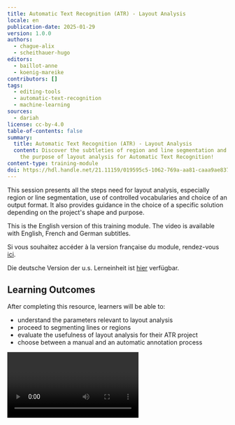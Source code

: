 ```yaml
---
title: Automatic Text Recognition (ATR) - Layout Analysis
locale: en
publication-date: 2025-01-29
version: 1.0.0
authors:
  - chague-alix
  - scheithauer-hugo
editors:
  - baillot-anne
  - koenig-mareike
contributors: []
tags:
  - editing-tools
  - automatic-text-recognition
  - machine-learning
sources:
  - dariah
license: cc-by-4.0
table-of-contents: false
summary:
  title: Automatic Text Recognition (ATR) - Layout Analysis
  content: Discover the subtleties of region and line segmentation and learn about
    the purpose of layout analysis for Automatic Text Recognition!
content-type: training-module
doi: https://hdl.handle.net/21.11159/019595c5-1062-769a-aa81-caaa9ae837b7
---
```

This session presents all the steps need for layout analysis, especially region or line segmentation, use of controlled vocabularies and choice of an output format. It also provides guidance in the choice of a specific solution depending on the project's shape and purpose.

This is the English version of this training module. The video is available with English, French and German subtitles.

Si vous souhaitez accéder à la version française du module, rendez-vous [ici](https://harmoniseatr.hypotheses.org/3487).

Die deutsche Version der u.s. Lerneinheit ist [hier](https://harmoniseatr.hypotheses.org/2450) verfügbar.

## Learning Outcomes

After completing this resource, learners will be able to:

* understand the parameters relevant to layout analysis
* proceed to segmenting lines or regions
* evaluate the usefulness of layout analysis for their ATR project
* choose between a manual and an automatic annotation process

<Video provider="youtube" id="KQMy6uiXE-8" />

## 1. What is layout analysis?

Layout analysis refers to two processes: identifying the structure of a document, and localizing the lines of text. You can also find it referred to under the expressions segmentation, zoning, document analysis, or optical layout analysis.

Layout analysis is a computer vision task wherein we generate a series of x and y coordinates corresponding to regions or lines drawn on the image. Sometimes, they are associated with a specific "label", demonstrating a distinction between different types of regions or lines.

<Figure src="/assets/content/assets/en/resources/hosted/automatic-text-recognition-atr-layout-analysis/image.png">
  The x and y coordinates locate a point on an image. Together, these points define lines and polygons corresponding to zones on the image where some information needs to be extracted.
</Figure>

Layout analysis can also include the computation of the reading order of the lines. For example, if you have a page with two columns of text, you may want to read the first column from top to bottom, followed by the second one from top to bottom. A bad reading order would move from the first line of the first column to the first line of the second column, then going back to the second line of the first column, etc.

## 2. How does region segmentation work?

Let us see first how region segmentation works. The components to identify in segmentation can include text blocks, images, tables, columns, headings, footers, etc. The goal is to segment the document into meaningful regions that can be further processed or analysed.

Let us take an example: we have below a poem called "Le Pont Mirabeau," written by Guillaume Apollinaire at the beginning of the 20th century, whose manuscript is kept at the French National Library. We segmented and labeled all of the zones that feature semantic components with the help of an annotation software. The layout is relatively simple and we have drawn bounding boxes around the page numbers (in blue), the title (purple), and the stanzas (green). All of these elements are now annotated as text regions and have a label that corresponds to their function.

Detected bounding boxes are usually rectangular (i.e. [YOLO models](https://github.com/ultralytics/ultralytics)) or polygonal (i.e. [Kraken](https://github.com/mittagessen/kraken) segmentation models).

<Figure src="/assets/content/assets/en/resources/hosted/automatic-text-recognition-atr-layout-analysis/image-2.png">
  Layout annotation with eScriptorium.
</Figure>

## 3. What is a text line?

To understand how text line recognition works, we need to explain what is a text line in the context of Layout Anaysis. Inside segmented zones, there are lines of text. In most cases, when you segment a text line, two elements are extracted at once:

* A **baseline or a topline** (red), which defines a virtual line, passing through at least two points, on which the text is written or from which it is hanging;
* A **mask** (purple), which is a polygon (sometimes a rectangle), defined by at least three points, and which delimits the area of pixels containing the text of the line. The mask is usually automatically calculated by the automatic text recognition (ATR)automatic text recognition (ATR) system based on the baseline or topline coordinates.

<Figure src="/assets/content/assets/en/resources/hosted/automatic-text-recognition-atr-layout-analysis/baseline.png">
  A text line corresponding to the poem's title, its baseline (red), and mask (purple).
</Figure>

## 4. How does line segmentation work?

When we perform line segmentation, we want to precisely detect text in an image, which is crucial as most of the current state of the art ATR machine learning models rely on correctly extracting text lines before transcribing them.

There are two approaches:

* A baseline (or topline) is drawn either manually or automatically before the software calculates the corresponding polygon.
* Or, a bounding box is drawn either manually or automatically around the line of text, meaning we only have a rectangular mask, without necessarily having a baseline.

## 5. What must be annotated and what must not?

How you decide to segment your images depends on your editorial and scientific goals.

If we return to our example,we could have decided to segment all the verses in Apollinaire's poem inside the different stanzas. We also voluntarily omitted elements that could have been segmented and labeled, namely the printed folio numbers, and the number written by hand in red. For the purposes of this tutorial, we have chosen to remain at the macrostructural level.

## 6. Do you have to choose between region and line segmentation?

These two processes are not mutually exclusive, nor do they need to be performed simultaneously. Many segmentation models can do both at once, some are trained to do only one. In fact, if you want to simply perform automatic text recognition, identifying the regions on the document is completely optional while detecting text lines is mandatory for most transcription software. Therefore, segmenting the text document –before transcribing it– is the usual workflow performed by most ATR systems. However, keep in mind that this is a field that is evolving  quickly and segmentation-free systems, for instance, already exist, see Coquenet, Chatelain, and Paquet (2023).

## 7. Are there controlled vocabularies to label regions and lines?

An ontology can be envisioned as a predetermined list of standardized terms or phrases used to describe and categorize data. Every segmented zone can be annotated using a controlled vocabulary. It ensures that your data is:

* Consistent: everyone working on a document use the same terms to describe text zones,
* Searchable: searching and retrieving specific information is made easier with annotated documents,
* Interoperable: as the annotation is standardized, data sharing is facilitated,
* Reusable: ontology enables you to mutualise annotated data.

We recommend using the SegmOnto ontology, which is a controlled vocabulary to "describe the content of books or manuscripts pages, in order to homogenize the data required by layout analyser." See: [https://segmonto.github.io/](https://segmonto.github.io/)

Using the vocabulary offered by the SegmOnto ontology, you can standardize your labels when annotating the layout of your documents.

## 8. Why do we need Layout Analysis?

To understand why we need Layout Analysis, we need to distinguish between two things:

* the necessity of Layout Analysis for text recognition in particular, and
* its usefulness to process the results of text recognition.

Indeed, ATR only generates the transcription, while the Layout Analysis provides us with more information to understand the structure of the resulting text. It can be very useful in reconstructing paragraphs, identifying the titles, etc.

## 9. Why do we need Layout Analysis for ATR in particular?

First and foremost, as we said earlier, text line segmentation is mandatory in most ATR systems. Without a good text line segmentation, transcription performances won't be sufficient because lines will be missed, read in the wrong order or broken down into several lines.

Remember however, that recent advances in ATR have led to the creation of segmentation-free text recognition as well as text recognition performed at greater levels than lines, such as paragraphs or even whole pages.

## 10. How is it useful for downstream tasks?

Text region annotations are useful in the context of digitization and creating digital editions. It allows information extraction and document understanding.

Raw text, as opposed to structured text, presents limitations for extracting and processing the information it contains. Without finely-structured content, we provide the machine with a degraded version of the document we want to process. We thereby limit its ability to reproduce the information extraction that we, as humans, would be capable of. Without spatial and logical information, the content becomes nothing more than a continuous text without hierarchy, especially when we are dealing with highly structured content such as glossed texts, tables, dictionaries, etc. Extracting the structure allows us to retain the semantic meaning embedded in the layout.

Layout Analysis is mandatory to get to the text level, but also to the page level and document level. It allows us to get information about the document itself, namely, for downstream tasks like:

* facilitating the navigation inside a transcribed document,
* reducing the scope of queries,
* ignoring sections,
* plugging different tools to process these regions depending on the content of the regions (i.e. applying information extraction tool in target zones), or
* simply to represent the logical structure of a document.

## 11. What software has been designed for performing Layout Analysis?

Layout Analysis is often included in expert ATR software like [eScriptorium](https://escriptorium.inria.fr/) or [Transkribus](https://www.transkribus.org/en). But there are also tools designed only for Layout Analysis, such as [dhsegment](https://github.com/dhlab-epfl/dhSegment) and [LAREX](https://github.com/OCR4all/LAREX). Additionally, there are environments designed for any type of image annotation, including layout analysis, such as [Label Studio](https://labelstud.io/) or [Roboflow](https://roboflow.com/).

Annotation analysis can be done manually by drawing bounding boxes and text lines, or by using machine learning models trained to do that task.

## 12. What are the technologies used by Layout Analysis software?

A segmentation model can learn how to segment text lines and regions, and how to label them according to an ontology of line types and region types, while manually annotating the training data.

There are usually four methods with which you can perform automatic layout analysis:

* with convolutional neural networks,
* with transformers,
* with object detection models,
* with heuristics or rule-based methods.

## 13. How do we save the results of Layout Analysis?

Annotations are stored using specific XML standards such as PAGE XML and ALTO XML (the Analyzed Layout and Text Object (ALTO) 4.2 schema specifications is accessible at [https://www.loc.gov/standards/alto/news.html#4-2-released](https://www.loc.gov/standards/alto/news.html#4-2-released)) and PAGE XML ([Pletschacher and Antonacopoulos 2010](https://www.zotero.org/google-docs/?1RptgO)). These two XML formats have their own schemas that intend to store the details of the layout of segmented documents in combination with the text resulting from automatic recognition. They work at the image level. Annotation files are automatically generated by ATR software.

Let's take a closer look at the ALTO XML format with the annotations we made earlier.

Here, we have a whole text zone represented in the ALTO format: the title of the poem. First, we have the **`<textBlock>`** element, with various attributes. The first three ones are indications on its position in the image. It also has an ID attribute, and a TAGREFS attribute. The latter is important because it is where its label is stored. Labels are indicated in the **`<Tags>`** element:

<Figure src="/assets/content/assets/en/resources/hosted/automatic-text-recognition-atr-layout-analysis/pasted-image-0.png">
  ALTO: Labels are indicated in the `<Tags>` element
</Figure>

The TitlePageZone label has the ID BT5041. The value of the TAGREFS attribute has the same ID, which means that the **`<textBlock>`** is indeed, the title page zone.

<Figure src="/assets/content/assets/en/resources/hosted/automatic-text-recognition-atr-layout-analysis/alto-2.png">
  ALTO-tagging title page zone
</Figure>

Then, we have the **`<Shape>`** element corresponding to the annotated text zone. Then, we have the text line itself, here after it has been transcribed. First, the **`<TextLine>`** element captures all coordinate information, in addition to giving an ID to the baseline. Then we find again the **`<Shape>`** element, which now corresponds to the coordinates of the mask of the baseline. Then, we have the **`<String>`** element, which contains attributes related to the coordinates of the baseline, and its content obtained after transcription, with the CONTENT attribute.

Let's now take a closer look at the PAGE XML format:

<Figure src="/assets/content/assets/en/resources/hosted/automatic-text-recognition-atr-layout-analysis/alto-3.png">
  PAGE XML: tagging regions
</Figure>

Here, a **`<TextRegion>`** element stores the text region label and an ID. Then, the **`<Coords>`** element nested inside it gives information on the bounding box coordinates. Then, we have the **`<TextLine>`** element, which stores a **`<Coord>`** element as well, corresponding to the mask of the baseline, and a **`<Baseline>`** element, which is the baseline itself. The **`<TextEquiv>`** element is used for storing the text node obtained after transcription.

It is up to you to choose the format you prefer working with, but beware that ALTO XML is more widely used compared to PAGE XML. These two formats follow the rule of the XML language (elements tree, tags, attributes). Even TEI can be used to store layout information ([Scheithauer, Chagué, and Romary 2022](https://www.zotero.org/google-docs/?oxGLd6)), so choose the format that is best suited to your end goals (creating datasets, digital editions, etc.).

## 14. Let's summarize that in a flowchart!

### Manual annotation

Step 1: You have a corpus you need to segment before transcribing.

Step 2: You import your corpus into an ATR software.

Step 3: Your corpus is small and can be annotated manually.

Step 4, option 1: You don't need to annotate the text regions

1. You annotate the text lines
2. Decide on the ontology you will use to label text regions
3. Label your text lines
4. You transcribe the text lines
5. And you can then export you data in ALTO XML or PAGE XML

Step 4, option 2: You want to annotate the text regions

1. You annotate the text regions and the text lines
2. Decide on the ontology you will use to label text regions
3. Label your text lines and your text regions
4. You transcribe the text lines
5. And you can then export your data in ALTO XML or PAGE XML

### Automatic annotation

Step 1: You have a corpus you need to segment before transcribing.

Step 2: You import your corpus into an ATR software.

Step 3: Your corpus is too voluminous, you can use a model to annotate it

Step 4, option 1: You don't need to annotate the text regions

1. You can use a segmentation model to segment the text lines
2. Decide on the ontology you will use to label text regions
3. If the segmented text lines are not good enough, you can correct them and re-train a new model with them as training data
4. Label your text lines and retrain a model with labeling examples so that the model learn to classify the text lines and the text regions
5. Then, you can transcribe the segmented text lines
6. And you can export them in ALTO XML or PAGE XML

Step 4, option 2: You want to annotate the text regions:

1. You can use a segmentation model to segment the text lines and the text regions
2. If the segmented text lines and/or text regions are not good enough, you can correct the data and train a new model with it
3. Label your text lines and retrain a model with labeling examples so that the model learn to classify the text lines and the text regions
4. Then, you can transcribe the segmented text lines
5. And you can export them in ALTO XML or PAGE XML

## Conclusion

Layout analysis includes a series of steps which can be conducted either manually or automatically. Other decisions to be made in the process include the choice of a work environment and output format. This resource provides guidance in all these regards, facilitating the implementation of advanced Automatic Text Recognition features.

## Cited References

Coquenet, Denis, Clément Chatelain, and Thierry Paquet. 2023. "DAN: A Segmentation-Free Document Attention Network for Handwritten Document Recognition." IEEE Transactions on Pattern Analysis and Machine Intelligence 1–17. doi: 10.1109/TPAMI.2023.3235826.

Pletschacher, Stefan, and Apostolos Antonacopoulos. 2010. "The PAGE (Page Analysis and Ground-Truth Elements) Format Framework." Pp. 257–60 in 2010 20th International Conference on Pattern Recognition. Istanbul, Turkey: IEEE.

Scheithauer, Hugo, Alix Chagué, and Laurent Romary. 2022. "Which TEI Representation for the Output of Automatic Transcriptions and Their Metadata? An Illustrated Proposition.

## Image reference

Guillaume Apollinaire, Le Pont Mirabeau, ca. 1912, Bibliothèque nationale de France (BnF). [https://gallica.bnf.fr/ark:/12148/btv1b525056707/f33/](https://gallica.bnf.fr/ark:/12148/btv1b525056707/f33/)
